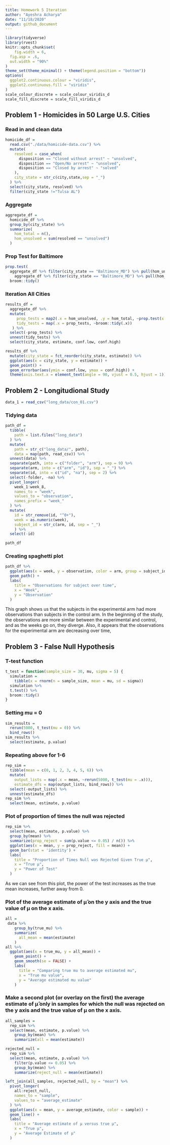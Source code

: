 ```yaml
---
title: Homework 5 Iteration
author: "Ayeshra Acharya"
date: "11/18/2020"
output: github_document
---
```



```r
library(tidyverse)
library(rvest)
knitr::opts_chunk$set(
	fig.width = 6, 
  fig.asp = .6,
  out.width = "90%"
)
theme_set(theme_minimal() + theme(legend.position = "bottom"))
options(
  ggplot2.continuous.colour = "viridis",
  ggplot2.continuous.fill = "viridis"
)
scale_colour_discrete = scale_colour_viridis_d
scale_fill_discrete = scale_fill_viridis_d
```
## Problem 1 - Homicides in 50 Large U.S. Cities
### Read in and clean data

```r
homicide_df = 
  read.csv("./data/homicide-data.csv") %>%
  mutate(
    resolved = case_when(
      disposition == "Closed without arrest" ~ "unsolved",
      disposition == "Open/No arrest" ~ "unsolved",
      disposition == "Closed by arrest" ~ "solved"
    ),
    city_state = str_c(city,state,sep = "_")
  ) %>%
  select(city_state, resolved) %>%
  filter(city_state !="Tulsa AL")
```

### Aggregate
```r
aggregate_df = 
  homicide_df %>% 
  group_by(city_state) %>% 
  summarize(
    hom_total = n(),
    hom_unsolved = sum(resolved == "unsolved")
  )
```
### Prop Test for Baltimore
```r
prop.test(
  aggregate_df %>% filter(city_state == "Baltimore_MD") %>% pull(hom_unsolved),
    aggregate_df %>% filter(city_state == "Baltimore_MD") %>% pull(hom_total)) %>% 
  broom::tidy()
```

### Iteration All Cities
```r
results_df = 
  aggregate_df %>% 
  mutate(
     prop_tests = map2(.x = hom_unsolved, .y = hom_total, ~prop.test(x = .x, n = .y)),
     tidy_tests = map(.x = prop_tests, ~broom::tidy(.x))
   ) %>% 
  select(-prop_tests) %>% 
  unnest(tidy_tests) %>% 
  select(city_state, estimate, conf.low, conf.high)
```
```r
results_df %>% 
  mutate(city_state = fct_reorder(city_state, estimate)) %>% 
  ggplot(aes(x = city_state, y = estimate)) +
  geom_point() +
  geom_errorbar(aes(ymin = conf.low, ymax = conf.high)) +
  theme(axis.text.x = element_text(angle = 90, vjust = 0.5, hjust = 1))
```

## Problem 2 - Longitudional Study
```r
data_1 = read_csv("long_data/con_01.csv")
```
### Tidying data
```r
path_df = 
  tibble(
    path = list.files("long_data")
  ) %>% 
  mutate(
    path = str_c("long_data/", path),
    data = map(path, read_csv)) %>% 
  unnest(data) %>%
  separate(path, into = c("folder", "arm"), sep = 9) %>%
  separate(arm, into = c("arm", "id"), sep = "_") %>% 
  separate(id, into = c("id", "na"), sep = 2) %>% 
  select(-folder, -na) %>% 
  pivot_longer(
    week_1:week_8,
    names_to = "week", 
    values_to = "observation",
    names_prefix = "week_"
  ) %>%
  mutate(
    id = str_remove(id, "^0+"),
    week = as.numeric(week),
    subject_id = str_c(arm, id, sep = "_")
    ) %>% 
  select(-id)

path_df
```

### Creating spaghetti plot
```r
path_df %>% 
  ggplot(aes(x = week, y = observation, color = arm, group = subject_id)) +
  geom_path() +
  labs(
    title = "Observations for subject over time",
    x = "Week", 
    y = "Observation"
  )
```
This graph shows us that the subjects in the experimental arm had more observations than subjects in the control arm. 
In the beginning of the study, the observations are more similar between the experimental and control, and as the weeks go on, they diverge. Also, it appears that the observations for the experimental arm are decreasing over time, 


## Problem 3 - False Null Hypothesis 

### T-test function
```r
t_test = function(sample_size = 30, mu, sigma = 5) {
  simulation = 
    tibble(x = rnorm(n = sample_size, mean = mu, sd = sigma))
  simulation %>% 
  t.test() %>% 
  broom::tidy()
}
```
### Setting mu = 0 
```r
sim_results = 
  rerun(5000, t_test(mu = 0)) %>% 
  bind_rows()
sim_results %>% 
  select(estimate, p.value)
```
### Repeating above for 1-6
```r
rep_sim = 
  tibble(mean = c(0, 1, 2, 3, 4, 5, 6)) %>% 
  mutate(
    output_lists = map(.x = mean, ~rerun(5000, t_test(mu = .x))),
    estimate_dfs = map(output_lists, bind_rows)) %>% 
  select(-output_lists) %>% 
  unnest(estimate_dfs)
rep_sim %>% 
  select(mean, estimate, p.value)
```
### Plot of proportion of times the null was rejected 
```r
rep_sim %>% 
  select(mean, estimate, p.value) %>% 
  group_by(mean) %>% 
  summarize(prop_reject = sum(p.value <= 0.05) / n()) %>% 
  ggplot(aes(x = mean, y = prop_reject, fill = mean)) +
  geom_bar(stat = 'identity') +
  labs(
    title = "Proportion of Times Null was Rejected Given True µ",
    x = "True µ",
    y = "Power of Test"
  )
```
As we can see from this plot, the power of the test increases as the true mean increases, further away from 0. 

### Plot of the average estimate of μ̂  on the y axis and the true value of μ on the x axis.
```r
all = 
 data %>% 
    group_by(true_mu) %>% 
    summarize(
      all_mean = mean(estimate)
    )
all %>%   
  ggplot(aes(x = true_mu, y = all_mean)) +
    geom_point() +
    geom_smooth(se = FALSE) +
    labs(
      title = "Comparing true mu to average estimated mu",
      x = "True mu value",
      y = "Average estimated mu value"
    )
```

### Make a second plot (or overlay on the first) the average estimate of μ̂  only in samples for which the null was rejected on the y axis and the true value of μ on the x axis.
```r
all_samples = 
  rep_sim %>%
  select(mean, estimate, p.value) %>% 
    group_by(mean) %>% 
    summarize(all = mean(estimate))

rejected_null = 
  rep_sim %>%
  select(mean, estimate, p.value) %>% 
    filter(p.value <= 0.05) %>% 
    group_by(mean) %>% 
    summarize(reject_null = mean(estimate))
```
```r
left_join(all_samples, rejected_null, by = "mean") %>% 
  pivot_longer(
    all:reject_null,
    names_to = "sample",
    values_to = "average_estimate"
  ) %>% 
  ggplot(aes(x = mean, y = average_estimate, color = sample)) +
  geom_line() +
  labs(
    title = "Average estimate of µ versus true µ",
    x = "True µ",
    y = "Average Estimate of µ"
  )
```

























